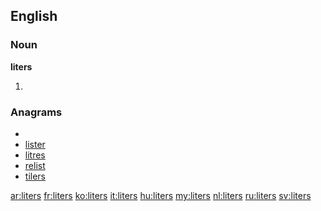 ==English==

===Noun===
'''liters'''

# {{plural of|[[liter]]}}

===Anagrams===
* {{alphagram|eilrst}}
* [[lister#English|lister]]
* [[litres#English|litres]]
* [[relist#English|relist]]
* [[tilers#English|tilers]]

[[ar:liters]]
[[fr:liters]]
[[ko:liters]]
[[it:liters]]
[[hu:liters]]
[[my:liters]]
[[nl:liters]]
[[ru:liters]]
[[sv:liters]]